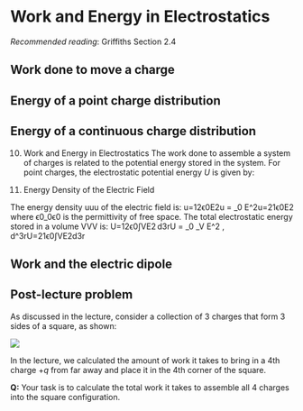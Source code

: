 \newcommand{\l}{\mathrm{\mathbf{l}}}
\newcommand{\E}{\mathrm{\mathbf{E}}}
\newcommand{\F}{\mathrm{\mathbf{F}}}
\newcommand{\r}{\mathrm{\mathbf{r}}}

\newcommand{\x}{\mathrm{\mathbf{x}}}
\newcommand{\y}{\mathrm{\mathbf{y}}}
\newcommand{\z}{\mathrm{\mathbf{z}}}

# Work and Energy in Electrostatics

*Recommended reading*: Griffiths Section 2.4

## Work done to move a charge

## Energy of a point charge distribution 

## Energy of a continuous charge distribution 

10. Work and Energy in Electrostatics
The work done to assemble a system of charges is related to the potential energy stored in the system. For point charges, the electrostatic potential energy $U$ is given by: 

11. Energy Density of the Electric Field

The energy density uuu of the electric field is: u=12ϵ0E2u = \frac{1}{2} \epsilon_0 E^2u=21ϵ0E2 where ϵ0\epsilon_0ϵ0 is the permittivity of free space.
The total electrostatic energy stored in a volume VVV is: U=12ϵ0∫VE2 d3rU = \frac{1}{2} \epsilon_0 \int_V E^2 \, d^3rU=21ϵ0∫VE2d3r

## Work and the electric dipole

## Post-lecture problem

As discussed in the lecture, consider a collection of 3 charges that form 3 sides of a square, as shown: 

![](Figures/L3_3charges.png)

In the lecture, we calculated the amount of work it takes to bring in a 4th charge $+q$ from far away and place it in the 4th corner of the square.

**Q:** Your task is to calculate the total work it takes to assemble all 4 charges into the square configuration.  
